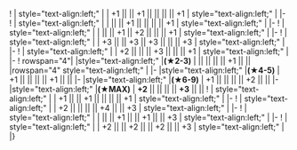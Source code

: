 {{Ship/EquipmentBonuses|class=<includeonly>mw-collapsed</includeonly>}}
! {{GreenGunDP}}{{EquipmentLink|5inch Single High-angle Gun Mount Battery}}
| style="text-align:left;" | 
| +1 || || +1 || || || || +1
| style="text-align:left;" | 
|-
! {{GreenPlane}}{{EquipmentLink|Type 96 Fighter}}
| style="text-align:left;" | 
| || || +1 || || || || +1
| style="text-align:left;" |
|-
! {{GreenPlane}}{{EquipmentLink|Type 96 Fighter Kai}}
| style="text-align:left;" | 
| || || +1 || +2 || || || +1
| style="text-align:left;" |
|-
! {{Fighter}}{{EquipmentLink|XF5U}}
| style="text-align:left;" | 
| +3 || || +3 || +3 || || || +3
| style="text-align:left;" |
|-
! {{NightBomber}}{{EquipmentLink|TBM-3W+3S}}
| style="text-align:left;" | 
| +2 || || || +3 || || || +1
| style="text-align:left;" |
|-
! rowspan="4"| {{YellowPlane}}{{EquipmentLink|Type 2 Reconnaissance Aircraft}}
|style="text-align:left;" |'''(★2-3)'''
| || || || || +1 || || 
|rowspan="4" style="text-align:left;" |
|-
|style="text-align:left;" |'''(★4-5)'''
| +1 || || || || +1 || || 
|-
|style="text-align:left;" |'''(★6-9)'''
| +1 || || || || +2 || || 
|-
|style="text-align:left;" |'''(★MAX)'''
| '''+2''' || || || || '''+3''' || ||
{{Ship/EquipmentBonuses/Header}}
! {{Radar}}{{EquipmentLink|GFCS Mk.37}}
| style="text-align:left;" | 
| +1 || || +1 || || || || +1
| style="text-align:left;" | 
|-
! {{Radar}}{{EquipmentLink|SG Radar (Initial Model)}}
| style="text-align:left;" | 
| +2 || || || || +4 || || +3
| style="text-align:left;" | 
|-
! {{Radar}}{{EquipmentLink|SK Radar}}
| style="text-align:left;" | 
| || || +1 || || +1 || || +3
| style="text-align:left;" | 
|-
! {{Radar}}{{EquipmentLink|SK + SG Radar}}
| style="text-align:left;" | 
| +2 || || +2 || || +2 || || +3
| style="text-align:left;" | 
|}